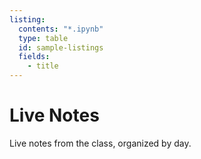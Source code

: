 ```yaml
---
listing:
  contents: "*.ipynb"
  type: table
  id: sample-listings
  fields:
    - title
---
```


# Live Notes

Live notes from the class, organized by day.

::: {#sample-listings}
:::
